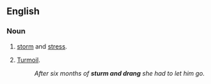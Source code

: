 ==English==
{{see|Sturm|Drang}}
===Noun===
{{en-noun|-}}

# {{literal}} [[storm]] and [[stress]].
# [[turmoil|Turmoil]].
#: ''After six months of '''sturm and drang''' she had to let him go.''